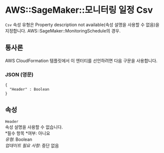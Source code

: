 # AWS::SageMaker::모니터링 일정 Csv

`Csv` 속성 유형은 Property description not available(속성 설명을 사용할 수 없음)을 지정합니다. AWS::SageMaker::MonitoringSchedule의 경우.

## 통사론

AWS CloudFormation 템플릿에서 이 엔터티를 선언하려면 다음 구문을 사용합니다.

### JSON (영문)

```
{
  "Header" : Boolean
}
```

## 속성

`Header`  
속성 설명을 사용할 수 없습니다.  
*필수 항목 *여부: 아니요  
_유형_: Boolean  
_업데이트 필요 사항_: 중단 없음
